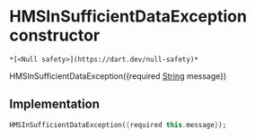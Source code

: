 # HMSInSufficientDataException constructor

    *[<Null safety>](https://dart.dev/null-safety)*

HMSInSufficientDataException({required [String](https://api.flutter.dev/flutter/dart-core/String-class.html) message})

## Implementation

```dart
HMSInSufficientDataException({required this.message});
```
